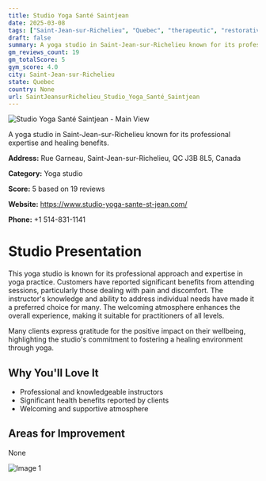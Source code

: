```yaml
---
title: Studio Yoga Santé Saintjean
date: 2025-03-08
tags: ["Saint-Jean-sur-Richelieu", "Quebec", "therapeutic", "restorative", "professionalism", "supportive atmosphere", "Saint-Jean-sur-Richelieu"]  
draft: false
summary: A yoga studio in Saint-Jean-sur-Richelieu known for its professional expertise and healing benefits.
gm_reviews_count: 19
gm_totalScore: 5
gym_score: 4.0
city: Saint-Jean-sur-Richelieu
state: Quebec
country: None
url: SaintJeansurRichelieu_Studio_Yoga_Santé_Saintjean
---
```


<div className="aspect-[16/9] relative my-8">
  <img 
    src="https://streetviewpixels-pa.googleapis.com/v1/thumbnail?panoid=OEfARRBLEjjEYfLSlwDzEA&cb_client=maps_sv.tactile.gps&w=203&h=100&yaw=98.01009&pitch=0&thumbfov=100"
    alt="Studio Yoga Santé Saintjean - Main View"
    className="object-cover absolute inset-0 w-full h-full rounded-lg"
  />
</div>

A yoga studio in Saint-Jean-sur-Richelieu known for its professional expertise and healing benefits.

**Address:** Rue Garneau, Saint-Jean-sur-Richelieu, QC J3B 8L5, Canada

**Category:** Yoga studio

**Score:** 5 based on 19 reviews

**Website:** https://www.studio-yoga-sante-st-jean.com/

**Phone:** +1 514-831-1141

# Studio Presentation

This yoga studio is known for its professional approach and expertise in yoga practice. Customers have reported significant benefits from attending sessions, particularly those dealing with pain and discomfort. The instructor's knowledge and ability to address individual needs have made it a preferred choice for many. The welcoming atmosphere enhances the overall experience, making it suitable for practitioners of all levels.

Many clients express gratitude for the positive impact on their wellbeing, highlighting the studio's commitment to fostering a healing environment through yoga.

## Why You'll Love It

- Professional and knowledgeable instructors
- Significant health benefits reported by clients
- Welcoming and supportive atmosphere

## Areas for Improvement

None

<div className="grid grid-cols-1 xl:grid-cols-2 gap-4 my-8">
<div className="aspect-[4/3] relative"><img src="https://lh5.googleusercontent.com/p/AF1QipOZFgPNSIrvavvHK3MKAJ1nj8_KrO4WDJHhQNro=w1920-h1080-k-no" alt="Image 1" className="object-cover absolute inset-0 w-full h-full rounded-lg" /></div>
</div>